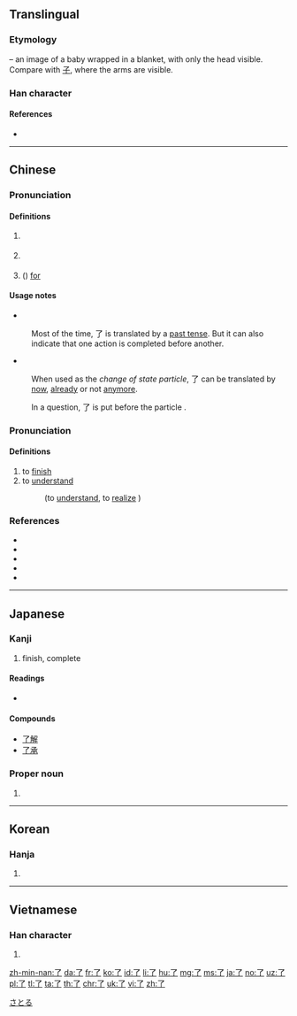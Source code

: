{{also|瞭}}<!-- may be replaced by zh-forms -->
==Translingual==
{{stroke order|type=animate}}

===Etymology===
{{liushu|p}} – an image of a baby wrapped in a blanket, with only the head visible. Compare with [[子]], where the arms are visible.

===Han character===
{{Han char|rn=6|rad=亅|as=01|sn=2|four=17207|canj=NN}}

====References====
* {{Han ref|kx=0085.110|dkj=00226|dj=0173.200|hdz=10048.060|uh=4E86|ud=20102|bh=A446|bd=42054}}

----

==Chinese==
{{zh-forms}}

===Pronunciation===
{{zh-pron
|m=le
|ma=Zh-le.ogg
|c=liu5
|h=pfs=lé
|mn=liáu
|w=5leq
|mc=y
|oc=y
|cat=particle
}}

====Definitions====
{{zh-hanzi}}

# {{cx|Beginning Mandarin|lang=zh}} {{non-gloss definition|Used after a verb, indicate [[perfective aspect]] (action completion)}}
#: {{zh-usex|我 吃 了 這 個 蘋果。|I '''ate''' the apple.}}
# {{non-gloss definition|Used at the end of a sentence, indicate a change of state.}}
#: {{zh-usex|他 是 大學生 了。|He '''has become''' student / He is a student '''now'''}}
# ({{non-gloss definition|Used after a verb and followed by an amount of time, express duration}}) [[for]]
#: {{zh-usex|他 在 ^北京 住 '''了''' 兩 年。|He lived in Beijing '''for''' two years.}}

====Usage notes====
* {{sense|perfective aspect particle}}
: Most of the time, 了 is translated by a [[past tense]]. But it can also indicate that one action is completed before another.
: {{zh-usex|你 吃 '''了''' 以後，告訴{su} 我。|Tell me when you are done eating.|in_notes=1}}

* {{sense|change of state particle}}
: When used as the ''change of state particle'', 了 can be translated by [[now]], [[already]] or not [[anymore]].
: {{zh-usex|我 會 說 中文 '''了'''。|I can speak Chinese '''now'''. (I couldn't before)|in_notes=1}}
: {{zh-usex|我 吃飯 '''了'''。|I've eaten ('''already''').|in_notes=1}}
: {{zh-usex|沒有 紙 '''了'''。|There's no paper '''anymore'''.|in_notes=1}}

: In a question, 了 is put before the particle {{zh-l|嗎/吗}}.

===Pronunciation===
{{zh-pron
|m=liǎo
|ma=zh-liǎo.ogg
|c=liu5
|h=pfs=liáu
|w=3liau
|cat=verb
}}

====Definitions====
{{zh-hanzi}}

# to [[finish]]
# to [[understand]]
#: {{zh-l|瞭解/了解|tr=liǎojiě}} (to [[understand]], to [[realize]] )

===References===
* {{cite web
|url=http://cc-cedict.org/wiki/
|title=CC-CEDICT
|language=Mandarin/English
|accessdate=2014-02-13}}
* {{cite web
|url=http://tatoeba.org
|title=Tatoeba
|accessdate=2014-02-13}}
* {{cite web
|url=http://resources.allsetlearning.com/chinese/grammar/Change_of_state_with_%22le%22
|work=Chinese Grammar Wiki
|title=Change of state with "le"
|accessdate=2014-02-13}}
* {{cite web
|url=http://resources.allsetlearning.com/chinese/grammar/Expressing_completion_with_%22le%22
|work=Chinese Grammar Wiki
|title=Expressing completion with "le"
|accessdate=2014-02-13}}
* {{cite web
|url=http://resources.allsetlearning.com/chinese/grammar/Expressing_duration_with_%22le%22
|work=Chinese Grammar Wiki
|title=Expressing duration with "le"
|accessdate=2014-02-13}}

----

==Japanese==

===Kanji===
{{ja-kanji|grade=c|rs=亅01}}

# finish, complete

====Readings====
* {{ja-readings|goon=[[りょう]] (ryō)|kanon=[[りょう]] (ryō)|kun=[[おわる]] (owaru), [[ついに]] (tsuini)}}

====Compounds====
* [[了解]]
* [[了承]]

===Proper noun===
{{ja-pos|k|proper|hira=さとる|rom=Satoru}}

# {{given name|male|lang=ja}}

[[Category:Japanese male given names|さとる]]

----

==Korean==

===Hanja===
{{ko-hanja|hangeul=[[료]]>[[요]]|rv=ryo>yo|mr=ryo>yo|y=lyo>yo}}

# {{defn|ko}}

----

==Vietnamese==

===Han character===
{{vi-hantu|[[liễu]]|rs=亅01}}

# {{defn|lang=vi|sort=亅01}}

[[zh-min-nan:了]]
[[da:了]]
[[fr:了]]
[[ko:了]]
[[id:了]]
[[li:了]]
[[hu:了]]
[[mg:了]]
[[ms:了]]
[[ja:了]]
[[no:了]]
[[uz:了]]
[[pl:了]]
[[tl:了]]
[[ta:了]]
[[th:了]]
[[chr:了]]
[[uk:了]]
[[vi:了]]
[[zh:了]]